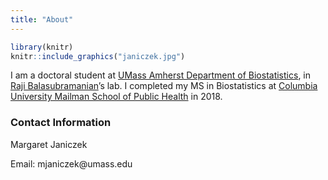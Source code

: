 ```yaml
---
title: "About"
---
```





```r
library(knitr)
knitr::include_graphics("janiczek.jpg")
```

I am a doctoral student at [UMass Amherst Department of Biostatistics](https://www.umass.edu/sphhs/biostatistics), in [Raji Balasubramanian](https://raji-lab.github.io/)'s lab. I completed my MS in Biostatistics at [Columbia University Mailman School of Public Health](https://www.mailman.columbia.edu/) in 2018. 


### Contact Information
Margaret Janiczek

Email: mjaniczek@umass.edu
